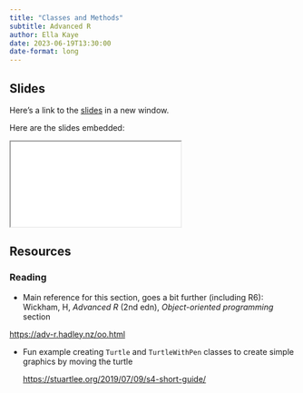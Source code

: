 ```yaml
---
title: "Classes and Methods"
subtitle: Advanced R
author: Ella Kaye
date: 2023-06-19T13:30:00
date-format: long
---
```


## Slides

Here's a link to the [slides](/slides/03-classes-methods/index.qmd){target="_blank"} in a new window. 

Here are the slides embedded:

<iframe class="slide-deck ar3x2" src="/slides/03-classes-methods/index.html" title="03-classes-methods slides">
</iframe>

## Resources

### Reading

-  Main reference for this section, goes a bit further (including R6):
Wickham, H, _Advanced R_ (2nd edn), _Object-oriented programming_ section

  <https://adv-r.hadley.nz/oo.html>

- Fun example creating `Turtle` and `TurtleWithPen` classes to create simple graphics by moving the turtle

  <https://stuartlee.org/2019/07/09/s4-short-guide/> 
